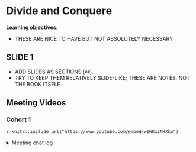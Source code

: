 # Divide and Conquere

**Learning objectives:**

- THESE ARE NICE TO HAVE BUT NOT ABSOLUTELY NECESSARY

## SLIDE 1

- ADD SLIDES AS SECTIONS (`##`).
- TRY TO KEEP THEM RELATIVELY SLIDE-LIKE; THESE ARE NOTES, NOT THE BOOK ITSELF.

## Meeting Videos

### Cohort 1

`r knitr::include_url("https://www.youtube.com/embed/wZWKx2NHXkw")`

<details>
<summary> Meeting chat log </summary>

```
00:03:35	Arthur:	Sorry I'm late, Russ
00:04:52	Russ Hyde:	Begin
00:44:30	Arthur:	The relevant xkcd comic: https://xkcd.com/1638/
01:08:46	Trevin Flickinger:	I think I missed those talks. Need to go back and watch the videos
```
</details>
